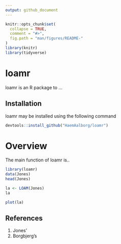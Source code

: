 ```yaml
---
output: github_document
---
```


<!-- README.md is generated from README.Rmd. Please edit that file -->

```r
knitr::opts_chunk$set(
  collapse = TRUE,
  comment = "#>",
  fig.path = "man/figures/README-"
)
library(knitr)
library(tidyverse)
```

# loamr
loamr is an R package to ...



## Installation
loamr may be installed using the following command
```r
devtools::install_github("HaemAalborg/loamr")
```

# Overview
The main function of loamr is..

```r
library(loamr)
data(Jones)
head(Jones)
```
```r
la <- LOAM(Jones)
la
```

```r
plot(la)
```


## References

1. Jones'
2. Borgbjerg's